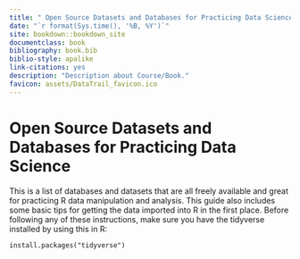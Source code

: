 ```yaml
---
title: " Open Source Datasets and Databases for Practicing Data Science "
date: "`r format(Sys.time(), '%B, %Y')`"
site: bookdown::bookdown_site
documentclass: book
bibliography: book.bib
biblio-style: apalike
link-citations: yes
description: "Description about Course/Book."
favicon: assets/DataTrail_favicon.ico
---
```


# Open Source Datasets and Databases for Practicing Data Science

This is a list of databases and datasets that are all freely available and great for practicing R data manipulation and analysis.
This guide also includes some basic tips for getting the data imported into R in the first place.
Before following any of these instructions, make sure you have the tidyverse installed by using this in R:
```
install.packages("tidyverse")
```
